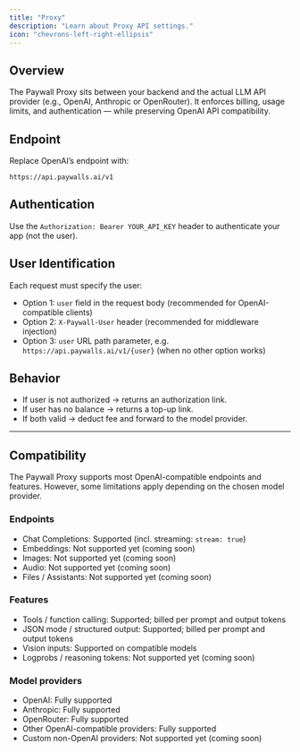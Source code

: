 ```yaml
---
title: "Proxy"
description: "Learn about Proxy API settings."
icon: "chevrons-left-right-ellipsis"
---
```


## Overview

The Paywall Proxy sits between your backend and the actual LLM API provider (e.g., OpenAI, Anthropic or OpenRouter). It enforces billing, usage limits, and authentication — while preserving OpenAI API compatibility.

## Endpoint

Replace OpenAI’s endpoint with:

```
https://api.paywalls.ai/v1
```

## Authentication

Use the `Authorization: Bearer YOUR_API_KEY` header to authenticate your app (not the user).

## User Identification

Each request must specify the user:

- Option 1: `user` field in the request body (recommended for OpenAI-compatible clients)
- Option 2: `X-Paywall-User` header (recommended for middleware injection)
- Option 3: `user` URL path parameter, e.g. `https://api.paywalls.ai/v1/{user}` (when no other option works)

## Behavior

- If user is not authorized → returns an authorization link.
- If user has no balance → returns a top-up link.
- If both valid → deduct fee and forward to the model provider.

---

## Compatibility

The Paywall Proxy supports most OpenAI-compatible endpoints and features. However, some limitations apply depending on the chosen model provider.

### Endpoints

- Chat Completions: Supported (incl. streaming: `stream: true`)
- Embeddings: Not supported yet (coming soon)
- Images: Not supported yet (coming soon)
- Audio: Not supported yet (coming soon)
- Files / Assistants: Not supported yet (coming soon)

### Features

- Tools / function calling: Supported; billed per prompt and output tokens
- JSON mode / structured output: Supported; billed per prompt and output tokens
- Vision inputs: Supported on compatible models
- Logprobs / reasoning tokens: Not supported yet (coming soon)

### Model providers

- OpenAI: Fully supported
- Anthropic: Fully supported
- OpenRouter: Fully supported
- Other OpenAI-compatible providers: Fully supported
- Custom non-OpenAI providers: Not supported yet (coming soon)

